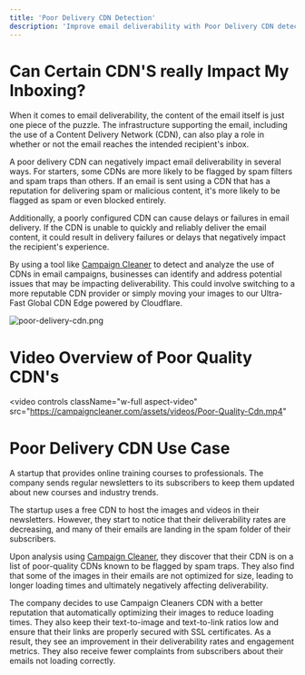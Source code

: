 ```yaml
---
title: 'Poor Delivery CDN Detection'
description: 'Improve email deliverability with Poor Delivery CDN detection. Learn how identifying and removing poor CDNs from your email campaigns can prevent inboxing issues'
---
```


# Can Certain CDN'S really Impact My Inboxing?
When it comes to email deliverability, the content of the email itself is just one piece of the puzzle. The infrastructure supporting the email, including the use of a Content Delivery Network (CDN), can also play a role in whether or not the email reaches the intended recipient's inbox.

A poor delivery CDN can negatively impact email deliverability in several ways. For starters, some CDNs are more likely to be flagged by spam filters and spam traps than others. If an email is sent using a CDN that has a reputation for delivering spam or malicious content, it's more likely to be flagged as spam or even blocked entirely.

Additionally, a poorly configured CDN can cause delays or failures in email delivery. If the CDN is unable to quickly and reliably deliver the email content, it could result in delivery failures or delays that negatively impact the recipient's experience.

By using a tool like [Campaign Cleaner](https://campaigncleaner.com/) to detect and analyze the use of CDNs in email campaigns, businesses can identify and address potential issues that may be impacting deliverability. This could involve switching to a more reputable CDN provider or simply moving your images to our Ultra-Fast Global CDN Edge powered by Cloudflare.

![poor-delivery-cdn.png](/images/poor-delivery-cdn-3.png)

# Video Overview of Poor Quality CDN's

<video
  controls
  className="w-full aspect-video"
  src="https://campaigncleaner.com/assets/videos/Poor-Quality-Cdn.mp4"
></video>


# Poor Delivery CDN Use Case
<Note>
A startup that provides online training courses to professionals. The company sends regular newsletters to its subscribers to keep them updated about new courses and industry trends.
 
The startup uses a free CDN to host the images and videos in their newsletters. However, they start to notice that their deliverability rates are decreasing, and many of their emails are landing in the spam folder of their subscribers.
 
Upon analysis using [Campaign Cleaner](https://campaigncleaner.com/), they discover that their CDN is on a list of poor-quality CDNs known to be flagged by spam traps. They also find that some of the images in their emails are not optimized for size, leading to longer loading times and ultimately negatively affecting deliverability.
 
The company decides to use Campaign Cleaners CDN with a better reputation that automatically  optimizing their images to reduce loading times. They also keep their text-to-image and text-to-link ratios low and ensure that their links are properly secured with SSL certificates. As a result, they see an improvement in their deliverability rates and engagement metrics. They also receive fewer complaints from subscribers about their emails not loading correctly.
</Note>